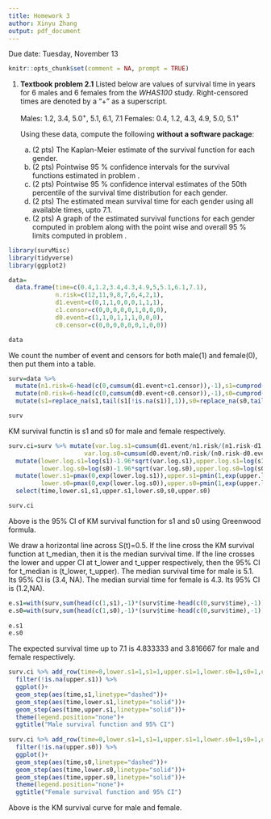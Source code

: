 ---
title: Homework 3
author: Xinyu Zhang
output: pdf_document
---

\centering Due date: Tuesday, November 13

```{R setup, include = FALSE}
knitr::opts_chunk$set(comment = NA, prompt = TRUE)
```
1. **Textbook problem 2.1** Listed below are values of survival time in  years for 6 males and 6 females from the *WHAS100* study.
   Right-censored times are denoted by a "+" as a superscript. \label{text2.1}

      \flushleft Males: 1.2, 3.4, $5.0^+$, 5.1, 6.1, 7.1 
      \flushleft Females: 0.4, 1.2, 4.3, 4.9, 5.0, $5.1^+$

      \flushleft Using these data, compute the following **without a software package**:

    a. (2 pts) The Kaplan-Meier estimate of the survival function for each gender. \label{km-whas}
    b. (2 pts) Pointwise 95 \% confidence intervals for the survival functions estimated in problem \eqref{km-whas}. \label{km-whas2}
    c. (2 pts) Pointwise 95 \% confidence interval estimates of the 50th percentile of the survival time distribution for each gender. 
    d. (2 pts) The estimated mean survival time for each gender using all available times, upto 7.1.
    e. (2 pts) A graph of the estimated survival functions for each gender computed in problem \eqref{km-whas} along with the point wise and overall 95 \% limits computed in problem \eqref{km-whas2}.

```{r, echo=FALSE, message=FALSE}
library(survMisc)
library(tidyverse)
library(ggplot2)
```

```{r}
data=
  data.frame(time=c(0.4,1.2,3.4,4.3,4.9,5,5.1,6.1,7.1),
             n.risk=c(12,11,9,8,7,6,4,2,1),
             d1.event=c(0,1,1,0,0,0,1,1,1),
             c1.censor=c(0,0,0,0,0,1,0,0,0),
             d0.event=c(1,1,0,1,1,1,0,0,0),
             c0.censor=c(0,0,0,0,0,0,1,0,0))

data
```

  We count the number of event and censors for both male(1) and female(0), then put them into a table.

```{r}
surv=data %>%
  mutate(n1.risk=6-head(c(0,cumsum(d1.event+c1.censor)),-1),s1=cumprod(1-d1.event/n1.risk)) %>%
  mutate(n0.risk=6-head(c(0,cumsum(d0.event+c0.censor)),-1),s0=cumprod(1-d0.event/n0.risk)) %>%
  mutate(s1=replace_na(s1,tail(s1[!is.na(s1)],1)),s0=replace_na(s0,tail(s0[!is.na(s0)],1)))

surv
```

  KM survival functin is s1 and s0 for male and female respectively.

```{r}
surv.ci=surv %>% mutate(var.log.s1=cumsum(d1.event/n1.risk/(n1.risk-d1.event)),
                     var.log.s0=cumsum(d0.event/n0.risk/(n0.risk-d0.event))) %>% 
  mutate(lower.log.s1=log(s1)-1.96*sqrt(var.log.s1),upper.log.s1=log(s1)+1.96*sqrt(var.log.s1),
         lower.log.s0=log(s0)-1.96*sqrt(var.log.s0),upper.log.s0=log(s0)+1.96*sqrt(var.log.s0)) %>% 
  mutate(lower.s1=pmax(0,exp(lower.log.s1)),upper.s1=pmin(1,exp(upper.log.s1)),
         lower.s0=pmax(0,exp(lower.log.s0)),upper.s0=pmin(1,exp(upper.log.s0))) %>%
  select(time,lower.s1,s1,upper.s1,lower.s0,s0,upper.s0)

surv.ci
```

  Above is the 95% CI of KM survival function for s1 and s0 using Greenwood formula.

  We draw a horizontal line across S(t)=0.5. If the line cross the KM survival function at t_median, then it is the median survival time. If the line crosses the lower and upper CI at t_lower and t_upper respectively, then the 95% CI for t_median is (t_lower, t_upper). The median survival time for male is 5.1. Its 95% CI is (3.4, NA). The median survial time for female is 4.3. Its 95% CI is (1.2,NA).

```{r}
e.s1=with(surv,sum(head(c(1,s1),-1)*(surv$time-head(c(0,surv$time),-1))))
e.s0=with(surv,sum(head(c(1,s0),-1)*(surv$time-head(c(0,surv$time),-1))))
  
e.s1
e.s0
```

  The expected survival time up to 7.1 is 4.833333 and 3.816667 for male and female respectively.

```{r}
surv.ci %>% add_row(time=0,lower.s1=1,s1=1,upper.s1=1,lower.s0=1,s0=1,upper.s0=1,.before=1) %>%
  filter(!is.na(upper.s1)) %>% 
  ggplot()+
  geom_step(aes(time,s1,linetype="dashed"))+
  geom_step(aes(time,lower.s1,linetype="solid"))+
  geom_step(aes(time,upper.s1,linetype="solid"))+
  theme(legend.position="none")+
  ggtitle("Male survival function and 95% CI")
  
surv.ci %>% add_row(time=0,lower.s1=1,s1=1,upper.s1=1,lower.s0=1,s0=1,upper.s0=1,.before=1) %>%
  filter(!is.na(upper.s0)) %>% 
  ggplot()+
  geom_step(aes(time,s0,linetype="dashed"))+
  geom_step(aes(time,lower.s0,linetype="solid"))+
  geom_step(aes(time,upper.s0,linetype="solid"))+
  theme(legend.position="none")+
  ggtitle("Female survival function and 95% CI")
```

  Above is the KM survival curve for male and female.